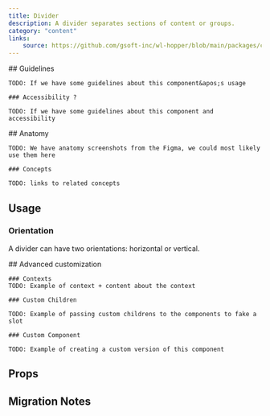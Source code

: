 ```yaml
---
title: Divider
description: A divider separates sections of content or groups.
category: "content"
links:
    source: https://github.com/gsoft-inc/wl-hopper/blob/main/packages/components/src/Divider/src/Divider.tsx
---
```


<Example src="Divider/docs/preview" isOpen />

<FeatureFlag flag="next">
    ## Guidelines

    TODO: If we have some guidelines about this component&apos;s usage

    ### Accessibility ?

    TODO: If we have some guidelines about this component and accessibility
</FeatureFlag>

<FeatureFlag flag="rc">
    ## Anatomy

    TODO: We have anatomy screenshots from the Figma, we could most likely use them here

    ### Concepts

    TODO: links to related concepts
</FeatureFlag>

## Usage

### Orientation

A divider can have two orientations: horizontal or vertical.

<Example src="Divider/docs/orientation" />

<FeatureFlag flag="next">
    ## Advanced customization

    ### Contexts
    TODO: Example of context + content about the context

    ### Custom Children

    TODO: Example of passing custom childrens to the components to fake a slot

    ### Custom Component

    TODO: Example of creating a custom version of this component
</FeatureFlag>

## Props

<PropTable component="Divider" />

## Migration Notes

<MigrateGuide src="Divider/docs/migration-notes" />

